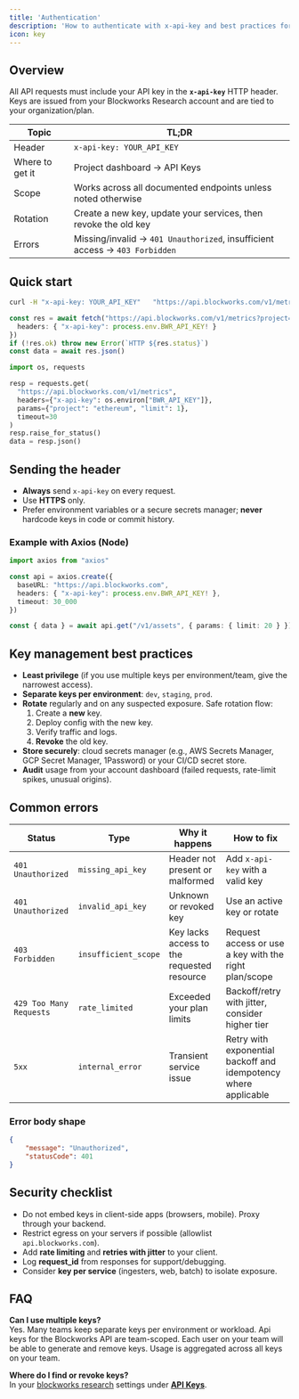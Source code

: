 ```yaml
---
title: 'Authentication'
description: 'How to authenticate with x-api-key and best practices for securing your integration'
icon: key
---
```


## Overview

All API requests must include your API key in the **`x-api-key`** HTTP header.  
Keys are issued from your Blockworks Research account and are tied to your organization/plan.

| Topic | TL;DR |
| - | - |
| Header | `x-api-key: YOUR_API_KEY` |
| Where to get it | Project dashboard → API Keys |
| Scope | Works across all documented endpoints unless noted otherwise |
| Rotation | Create a new key, update your services, then revoke the old key |
| Errors | Missing/invalid → `401 Unauthorized`, insufficient access → `403 Forbidden` |

## Quick start

<CodeGroup>

```bash cURL
curl -H "x-api-key: YOUR_API_KEY"   "https://api.blockworks.com/v1/metrics?project=ethereum&limit=1"
```

```typescript TypeScript
const res = await fetch("https://api.blockworks.com/v1/metrics?project=ethereum&limit=1", {
  headers: { "x-api-key": process.env.BWR_API_KEY! }
})
if (!res.ok) throw new Error(`HTTP ${res.status}`)
const data = await res.json()
```

```python Python
import os, requests

resp = requests.get(
  "https://api.blockworks.com/v1/metrics",
  headers={"x-api-key": os.environ["BWR_API_KEY"]},
  params={"project": "ethereum", "limit": 1},
  timeout=30
)
resp.raise_for_status()
data = resp.json()
```

</CodeGroup>

## Sending the header

- **Always** send `x-api-key` on every request.  
- Use **HTTPS** only.  
- Prefer environment variables or a secure secrets manager; **never** hardcode keys in code or commit history.

### Example with Axios (Node)

```typescript
import axios from "axios"

const api = axios.create({
  baseURL: "https://api.blockworks.com",
  headers: { "x-api-key": process.env.BWR_API_KEY! },
  timeout: 30_000
})

const { data } = await api.get("/v1/assets", { params: { limit: 20 } })
```

## Key management best practices

- **Least privilege** (if you use multiple keys per environment/team, give the narrowest access).  
- **Separate keys per environment**: `dev`, `staging`, `prod`.  
- **Rotate** regularly and on any suspected exposure. Safe rotation flow:  
  1. Create a **new** key.  
  2. Deploy config with the new key.  
  3. Verify traffic and logs.  
  4. **Revoke** the old key.  
- **Store securely**: cloud secrets manager (e.g., AWS Secrets Manager, GCP Secret Manager, 1Password) or your CI/CD secret store.  
- **Audit** usage from your account dashboard (failed requests, rate-limit spikes, unusual origins).

## Common errors

| Status | Type | Why it happens | How to fix |
| - | - | - | - |
| `401 Unauthorized` | `missing_api_key` | Header not present or malformed | Add `x-api-key` with a valid key |
| `401 Unauthorized` | `invalid_api_key` | Unknown or revoked key | Use an active key or rotate |
| `403 Forbidden` | `insufficient_scope` | Key lacks access to the requested resource | Request access or use a key with the right plan/scope |
| `429 Too Many Requests` | `rate_limited` | Exceeded your plan limits | Backoff/retry with jitter, consider higher tier |
| `5xx` | `internal_error` | Transient service issue | Retry with exponential backoff and idempotency where applicable |

### Error body shape

```json
{
    "message": "Unauthorized",
    "statusCode": 401
}
```

## Security checklist

- Do not embed keys in client-side apps (browsers, mobile). Proxy through your backend.  
- Restrict egress on your servers if possible (allowlist `api.blockworks.com`).  
- Add **rate limiting** and **retries with jitter** to your client.  
- Log **request_id** from responses for support/debugging.  
- Consider **key per service** (ingesters, web, batch) to isolate exposure.

## FAQ

**Can I use multiple keys?**  
Yes. Many teams keep separate keys per environment or workload. Api keys for the Blockworks API are team-scoped. Each user on your team will be able to generate and remove keys. Usage is aggregated across all keys on your team.

**Where do I find or revoke keys?**  
In your [blockworks research](https://www.blockworksresearch.com) settings under [**API Keys**](https://app.blockworksresearch.com/settings/api-keys).

